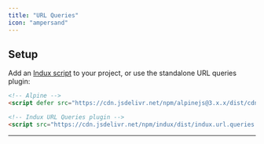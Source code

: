 ```yaml
---
title: "URL Queries"
icon: "ampersand"
---
```


## Setup

Add an [Indux script](/getting-started/setup) to your project, or use the standalone URL queries plugin:

```html
<!-- Alpine -->
<script defer src="https://cdn.jsdelivr.net/npm/alpinejs@3.x.x/dist/cdn.min.js"></script>

<!-- Indux URL Queries plugin -->
<script src="https://cdn.jsdelivr.net/npm/indux/dist/indux.url.queries.js"></script>
```

---
